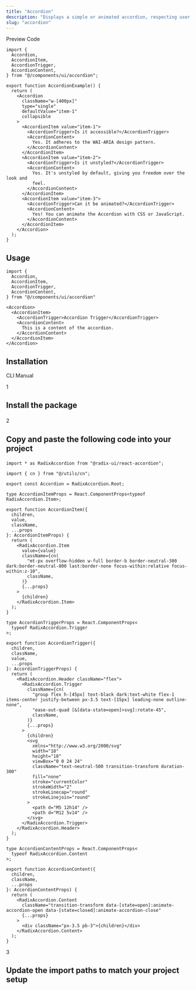 ```yaml
---
title: "Accordion"
description: "Displays a simple or animated accordion, respecting user motion preferences."
slug: "accordion"
---
```


<Tabs defaultValue="preview">

<div className="flex items-center justify-between border-b dark:border-neutral-800/60 border-neutral-300/50 pr-3">

<TabsList>
	<TabsTrigger value="preview">Preview</TabsTrigger>
	<TabsTrigger value="code">Code</TabsTrigger>
</TabsList>

<CopyCode 
	code="default"
	example={true}
	mode="text"
/>

</div>

<TabsContent value="preview">

<ComponentView className="h-[350px] flex items-center justify-center">

<AccordionExample />

</ComponentView>

</TabsContent>

<TabsContent value="code">

<CodeBlock className="h-[350px]" contentClassName="h-full">

```tsx
import {
  Accordion,
  AccordionItem,
  AccordionTrigger,
  AccordionContent,
} from "@/components/ui/accordion";

export function AccordionExample() {
  return (
    <Accordion
      className="w-[400px]"
      type="single"
      defaultValue="item-1"
      collapsible
    >
      <AccordionItem value="item-1">
        <AccordionTrigger>Is it accessible?</AccordionTrigger>
        <AccordionContent>
          Yes. It adheres to the WAI-ARIA design pattern.
        </AccordionContent>
      </AccordionItem>
      <AccordionItem value="item-2">
        <AccordionTrigger>Is it unstyled?</AccordionTrigger>
        <AccordionContent>
          Yes. It's unstyled by default, giving you freedom over the look and
          feel.
        </AccordionContent>
      </AccordionItem>
      <AccordionItem value="item-3">
        <AccordionTrigger>Can it be animated?</AccordionTrigger>
        <AccordionContent>
          Yes! You can animate the Accordion with CSS or JavaScript.
        </AccordionContent>
      </AccordionItem>
    </Accordion>
  );
}
```

</CodeBlock>

</TabsContent>

</Tabs>

<div className="space-y-2 pt-4">

<div className="pb-3 border-b dark:border-neutral-800/60 border-neutral-300/50">

## Usage

</div>

<CodeBlock className="mt-6" contentClassName="h-fit">

```tsx
import {
  Accordion,
  AccordionItem,
  AccordionTrigger,
  AccordionContent,
} from "@/components/ui/accordion"
```
</CodeBlock>

<CodeBlock className="mt-4" contentClassName="h-fit">

```tsx
<Accordion>
  <AccordionItem>
    <AccordionTrigger>Accordion Trigger</AccordionTrigger>
    <AccordionContent>
      This is a content of the accordion.
    </AccordionContent>
  </AccordionItem>
</Accordion>
```
</CodeBlock>

</div>

<div className="space-y-2 pt-4">

## Installation

<Tabs defaultValue="cli">

<div className="flex items-center justify-between border-b dark:border-neutral-800/60 border-neutral-300/50 pr-3">

<TabsList>
	<TabsTrigger value="cli">CLI</TabsTrigger>
	<TabsTrigger value="manual">Manual</TabsTrigger>
</TabsList>

</div>

<TabsContent value="cli">

<CommandBlock 
	npmCommand="npx @luxeui/ui add accordion" 
	pnpmCommand="pnpm dlx @luxeui/ui add accordion" 
	yarnCommand="npx @luxeui/ui add accordion" 
	bunCommand="bunx --bun @luxeui/ui add accordion" 
/>

</TabsContent>

<TabsContent value="manual">

<div>

<div className="relative">

<div className="absolute flex h-9 w-9 select-none items-center justify-center rounded-full border-[3px] border-background bg-neutral-300 dark:bg-neutral-800">
	<span className="font-semibold text-primary">1</span>
</div>

<div className="ml-[1.1rem] border-l border-neutral-200 dark:border-neutral-900">
	
<div className="space-y-4 pb-10 pl-8 pt-1">

<h2 className="font-medium text-primary">

Install the package

</h2>

<CommandBlock 
	npmCommand="npm install @radix-ui/react-accordion lucide-react" 
	pnpmCommand="pnpm add @radix-ui/react-accordion lucide-react" 
	yarnCommand="yarn add @radix-ui/react-accordion lucide-react" 
	bunCommand="bun add @radix-ui/react-accordion lucide-react" 
/>

</div>
</div>
</div>

<div className="relative">

<div className="absolute flex h-9 w-9 select-none items-center justify-center rounded-full border-[3px] border-background bg-neutral-300 dark:bg-neutral-800">
	<span className="font-semibold text-primary">2</span>
</div>

<div className="ml-[1.1rem] border-l border-neutral-200 dark:border-neutral-900">
	
<div className="space-y-4 pb-10 pl-8 pt-1">

<h2 className="font-medium text-primary">

Copy and paste the following code into your project

</h2>

<CodeBlock fileName="accordion.tsx">

```tsx
import * as RadixAccordion from "@radix-ui/react-accordion";

import { cn } from "@/utils/cn";

export const Accordion = RadixAccordion.Root;

type AccordionItemProps = React.ComponentProps<typeof RadixAccordion.Item>;

export function AccordionItem({
  children,
  value,
  className,
  ...props
}: AccordionItemProps) {
  return (
    <RadixAccordion.Item
      value={value}
      className={cn(
        "mt-px overflow-hidden w-full border-b border-neutral-300 dark:border-neutral-800 last:border-none focus-within:relative focus-within:z-10",
        className,
      )}
      {...props}
    >
      {children}
    </RadixAccordion.Item>
  );
}

type AccordionTriggerProps = React.ComponentProps<
  typeof RadixAccordion.Trigger
>;

export function AccordionTrigger({
  children,
  className,
  value,
  ...props
}: AccordionTriggerProps) {
  return (
    <RadixAccordion.Header className="flex">
      <RadixAccordion.Trigger
        className={cn(
          "group flex h-[45px] text-black dark:text-white flex-1 items-center justify-between px-3.5 text-[15px] leading-none outline-none",
          "ease-out-quad [&[data-state=open]>svg]:rotate-45",
          className,
        )}
        {...props}
      >
        {children}
        <svg
          xmlns="http://www.w3.org/2000/svg"
          width="18"
          height="18"
          viewBox="0 0 24 24"
          className="text-neutral-500 transition-transform duration-300"
          fill="none"
          stroke="currentColor"
          strokeWidth="2"
          strokeLinecap="round"
          strokeLinejoin="round"
        >
          <path d="M5 12h14" />
          <path d="M12 5v14" />
        </svg>
      </RadixAccordion.Trigger>
    </RadixAccordion.Header>
  );
}

type AccordionContentProps = React.ComponentProps<
  typeof RadixAccordion.Content
>;

export function AccordionContent({
  children,
  className,
  ...props
}: AccordionContentProps) {
  return (
    <RadixAccordion.Content
      className="transition-transform data-[state=open]:animate-accordion-open data-[state=closed]:animate-accordion-close"
      {...props}
    >
      <div className="px-3.5 pb-3">{children}</div>
    </RadixAccordion.Content>
  );
}
```

</CodeBlock>

</div>
</div>
</div>

<div className="relative">

<div className="absolute flex h-9 w-9 select-none items-center justify-center rounded-full border-[3px] border-background bg-neutral-300 dark:bg-neutral-800">
	
<span className="font-semibold text-primary">3</span>

</div>

<div className="ml-[1.1rem] border-l border-neutral-200 dark:border-neutral-900">

<div className="space-y-4 pl-8 pt-1">

<h2 className="font-medium text-primary">

Update the import paths to match your project setup

</h2>

</div>
</div>
</div>
</div>

</TabsContent>

</Tabs>

</div>
